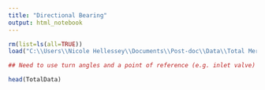 ```yaml
---
title: "Directional Bearing"
output: html_notebook
---
```



```r

rm(list=ls(all=TRUE))
load("C:\\Users\\Nicole Hellessey\\Documents\\Post-doc\\Data\\Total Merged Data File.Rdata")

## Need to use turn angles and a point of reference (e.g. inlet valve) to determine directional bearing

head(TotalData)


```

